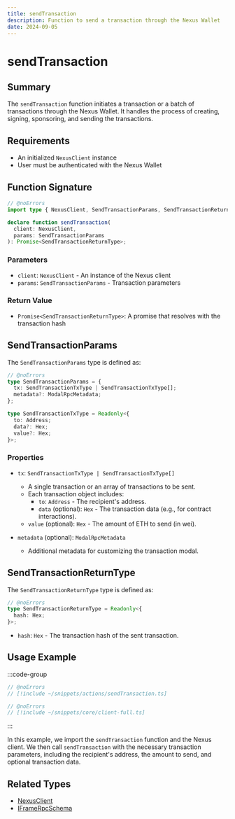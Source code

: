 ```yaml
---
title: sendTransaction
description: Function to send a transaction through the Nexus Wallet
date: 2024-09-05
---
```


# sendTransaction

## Summary
The `sendTransaction` function initiates a transaction or a batch of transactions through the Nexus Wallet. It handles the process of creating, signing, sponsoring, and sending the transactions.

## Requirements
- An initialized `NexusClient` instance
- User must be authenticated with the Nexus Wallet

## Function Signature

```ts twoslash
// @noErrors
import type { NexusClient, SendTransactionParams, SendTransactionReturnType } from '@frak-labs/nexus-sdk/core';

declare function sendTransaction(
  client: NexusClient,
  params: SendTransactionParams
): Promise<SendTransactionReturnType>;
```

### Parameters
- `client`: `NexusClient` - An instance of the Nexus client
- `params`: `SendTransactionParams` - Transaction parameters

### Return Value
- `Promise<SendTransactionReturnType>`: A promise that resolves with the transaction hash

## SendTransactionParams

The `SendTransactionParams` type is defined as:

```ts twoslash
// @noErrors
type SendTransactionParams = {
  tx: SendTransactionTxType | SendTransactionTxType[];
  metadata?: ModalRpcMetadata;
};

type SendTransactionTxType = Readonly<{
  to: Address;
  data?: Hex;
  value?: Hex;
}>;
```

### Properties

- `tx`: `SendTransactionTxType | SendTransactionTxType[]`
    - A single transaction or an array of transactions to be sent.
    - Each transaction object includes:
        - `to`: `Address` - The recipient's address.
        - `data` (optional): `Hex` - The transaction data (e.g., for contract interactions).
    - `value` (optional): `Hex` - The amount of ETH to send (in wei).

- `metadata` (optional): `ModalRpcMetadata`
    - Additional metadata for customizing the transaction modal.

## SendTransactionReturnType

The `SendTransactionReturnType` type is defined as:

```ts twoslash
// @noErrors
type SendTransactionReturnType = Readonly<{
  hash: Hex;
}>;
```

- `hash`: `Hex` - The transaction hash of the sent transaction.

## Usage Example

:::code-group
```ts twoslash [sendTransaction.ts]
// @noErrors
// [!include ~/snippets/actions/sendTransaction.ts]
```
```ts twoslash [client.ts]
// @noErrors
// [!include ~/snippets/core/client-full.ts]
```
:::

In this example, we import the `sendTransaction` function and the Nexus client. We then call `sendTransaction` with the necessary transaction parameters, including the recipient's address, the amount to send, and optional transaction data.

## Related Types
- [NexusClient](/nexus-sdk/api/types/NexusClient)
- [IFrameRpcSchema](/nexus-sdk/api/types/IFrameRpcSchema)
